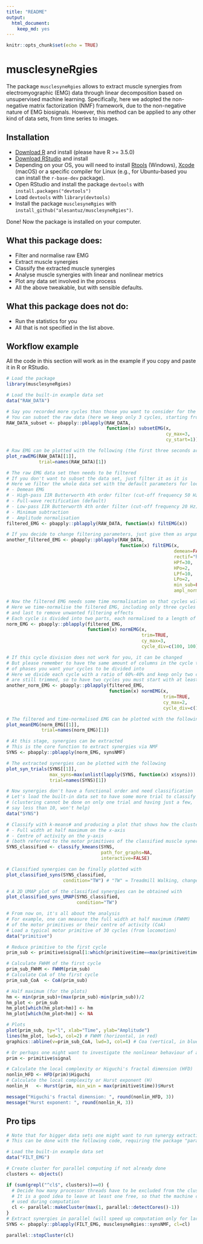 ```yaml
---
title: "README"
output:
  html_document:
    keep_md: yes
---
```


```r
knitr::opts_chunk$set(echo = TRUE)
```

# musclesyneRgies

The package `musclesyneRgies` allows to extract muscle synergies from electromyographic (EMG) data through linear decomposition based on unsupervised machine learning. Specifically, here we adopted the non-negative matrix factorization (NMF) framework, due to the non-negative nature of EMG biosignals. However, this method can be applied to any other kind of data sets, from time series to images.

## Installation
- [Download R](https://cran.r-project.org/mirrors.html) and install (please have R >= 3.5.0)
- [Download RStudio](https://rstudio.com/products/rstudio/download/) and install
- Depending on your OS, you will need to install [Rtools](https://cran.r-project.org/bin/windows/Rtools/) (Windows), [Xcode](https://developer.apple.com/xcode/) (macOS) or a specific compiler for Linux (e.g., for Ubuntu-based you can install the `r-base-dev` package).
- Open RStudio and install the package `devtools` with `install.packages("devtools")`
- Load `devtools` with `library(devtools)`
- Install the package `musclesyneRgies` with `install_github("alesantuz/musclesyneRgies")`.

Done! Now the package is installed on your computer.

## What this package does:
- Filter and normalise raw EMG
- Extract muscle synergies
- Classify the extracted muscle synergies
- Analyse muscle synergies with linear and nonlinear metrics
- Plot any data set involved in the process
- All the above tweakable, but with sensible defaults.

## What this package does not do:
- Run the statistics for you
- All that is not specified in the list above.

## Workflow example
All the code in this section will work as in the example if you copy and paste it in R or RStudio.
```r
# Load the package
library(musclesyneRgies)

# Load the built-in example data set
data("RAW_DATA")

# Say you recorded more cycles than those you want to consider for the analysis
# You can subset the raw data (here we keep only 3 cycles, starting from the first)
RAW_DATA_subset <- pbapply::pblapply(RAW_DATA,
                                     function(x) subsetEMG(x,
                                                           cy_max=3,
                                                           cy_start=1))

# Raw EMG can be plotted with the following (the first three seconds are plot by default)
plot_rawEMG(RAW_DATA[[1]],
            trial=names(RAW_DATA)[1])
```
```r
# The raw EMG data set then needs to be filtered
# If you don't want to subset the data set, just filter it as it is
# Here we filter the whole data set with the default parameters for locomotion:
# - Demean EMG
# - High-pass IIR Butterworth 4th order filter (cut-off frequency 50 Hz)
# - Full-wave rectification (default)
# - Low-pass IIR Butterworth 4th order filter (cut-off frequency 20 Hz)
# - Minimum subtraction
# - Amplitude normalisation
filtered_EMG <- pbapply::pblapply(RAW_DATA, function(x) filtEMG(x))

# If you decide to change filtering parameters, just give them as arguments:
another_filtered_EMG <- pbapply::pblapply(RAW_DATA,
                                          function(x) filtEMG(x,
                                                              demean=FALSE,
                                                              rectif="halfwave",
                                                              HPf=30,
                                                              HPo=2,
                                                              LPf=10,
                                                              LPo=2,
                                                              min_sub=FALSE,
                                                              ampl_norm=FALSE))

# Now the filtered EMG needs some time normalisation so that cycles will be comparable
# Here we time-normalise the filtered EMG, including only three cycles and trimming first
# and last to remove unwanted filtering effects
# Each cycle is divided into two parts, each normalised to a length of 100 points
norm_EMG <- pbapply::pblapply(filtered_EMG,
                              function(x) normEMG(x,
                                                  trim=TRUE,
                                                  cy_max=3,
                                                  cycle_div=c(100, 100)))

# If this cycle division does not work for you, it can be changed
# But please remember to have the same amount of columns in the cycle times as the number
# of phases you want your cycles to be divided into
# Here we divide each cycle with a ratio of 60%-40% and keep only two cycles (first and last
# are still trimmed, so to have two cycles you must start with at least four available)
another_norm_EMG <- pbapply::pblapply(filtered_EMG,
                                      function(x) normEMG(x,
                                                          trim=TRUE,
                                                          cy_max=2,
                                                          cycle_div=c(120, 80)))

# The filtered and time-normalised EMG can be plotted with the following
plot_meanEMG(norm_EMG[[1]],
             trial=names(norm_EMG)[1])
```
```r
# At this stage, synergies can be extracted
# This is the core function to extract synergies via NMF
SYNS <- pbapply::pblapply(norm_EMG, synsNMF)

# The extracted synergies can be plotted with the following
plot_syn_trials(SYNS[[1]],
                max_syns=max(unlist(lapply(SYNS, function(x) x$syns))),
                trial=names(SYNS)[1])
```
```r
# Now synergies don't have a functional order and need classification
# Let's load the built-in data set to have some more trial to classify
# (clustering cannot be done on only one trial and having just a few,
# say less than 10, won't help)
data("SYNS")

# Classify with k-means# and producing a plot that shows how the clustering went with:
# - Full width at half maximum on the x-axis
# - Centre of activity on the y-axis
# (both referred to the motor primitives of the classified muscle synergies)
SYNS_classified <- classify_kmeans(SYNS,
                                   path_for_graphs=NA,
                                   interactive=FALSE)


```
```r
# Classified synergies can be finally plotted with
plot_classified_syns(SYNS_classified,
                     condition="TW") # "TW" = Treadmill Walking, change with your own
```
```r
# A 2D UMAP plot of the classified synergies can be obtained with
plot_classified_syns_UMAP(SYNS_classified,
                          condition="TW")
```
```r
# From now on, it's all about the analysis
# For example, one can measure the full width at half maximum (FWHM)
# of the motor primitives or their centre of activity (CoA)
# Load a typical motor primitive of 30 cycles (from locomotion)
data("primitive")

# Reduce primitive to the first cycle
prim_sub <- primitive$signal[1:which(primitive$time==max(primitive$time))[1]]

# Calculate FWHM of the first cycle
prim_sub_FWHM <- FWHM(prim_sub)
# Calculate CoA of the first cycle
prim_sub_CoA  <- CoA(prim_sub)

# Half maximum (for the plots)
hm <- min(prim_sub)+(max(prim_sub)-min(prim_sub))/2
hm_plot <- prim_sub
hm_plot[which(hm_plot>hm)] <- hm
hm_plot[which(hm_plot<hm)] <- NA

# Plots
plot(prim_sub, ty="l", xlab="Time", ylab="Amplitude")
lines(hm_plot, lwd=3, col=2) # FWHM (horizontal, in red)
graphics::abline(v=prim_sub_CoA, lwd=3, col=4) # Coa (vertical, in blue)

# Or perhaps one might want to investigate the nonlinear behaviour of a long primitive
prim <- primitive$signal

# Calculate the local complexity or Higuchi's fractal dimension (HFD)
nonlin_HFD <- HFD(prim)$Higuchi
# Calculate the local complexity or Hurst exponent (H)
nonlin_H   <- Hurst(prim, min_win = max(primitive$time))$Hurst

message("Higuchi's fractal dimension: ", round(nonlin_HFD, 3))
message("Hurst exponent: ", round(nonlin_H, 3))
```

## Pro tips
```r
# Note that for bigger data sets one might want to run synergy extraction in parallel
# This can be done with the following code, requiring the package "parallel"

# Load the built-in example data set
data("FILT_EMG")

# Create cluster for parallel computing if not already done
clusters <- objects()

if (sum(grepl("^cl$", clusters))==0) {
  # Decide how many processor threads have to be excluded from the cluster
  # It is a good idea to leave at least one free, so that the machine can be
  # used during computation
  cl <- parallel::makeCluster(max(1, parallel::detectCores()-1))
}
# Extract synergies in parallel (will speed up computation only for larger data sets)
SYNS <- pbapply::pblapply(FILT_EMG, musclesyneRgies::synsNMF, cl=cl)

parallel::stopCluster(cl)
```

